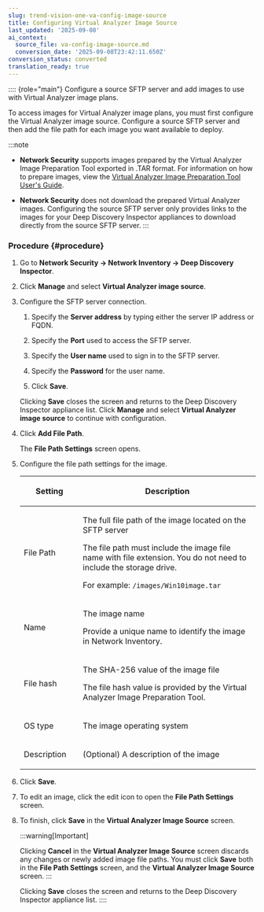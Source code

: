 ```yaml
---
slug: trend-vision-one-va-config-image-source
title: Configuring Virtual Analyzer Image Source
last_updated: '2025-09-08'
ai_context:
  source_file: va-config-image-source.md
  conversion_date: '2025-09-08T23:42:11.650Z'
conversion_status: converted
translation_ready: true
---
```


:::: {role="main"}
Configure a source SFTP server and add images to use with Virtual Analyzer image plans.

To access images for Virtual Analyzer image plans, you must first configure the Virtual Analyzer image source. Configure a source SFTP server and then add the file path for each image you want available to deploy.

:::note

- **Network Security** supports images prepared by the Virtual Analyzer Image Preparation Tool exported in .TAR format. For information on how to prepare images, view the [Virtual Analyzer Image Preparation Tool User's Guide](https://docs.trendmicro.com/en-us/documentation/virtual-analyzer-image-preparation/).

- **Network Security** does not download the prepared Virtual Analyzer images. Configuring the source SFTP server only provides links to the images for your Deep Discovery Inspector appliances to download directly from the source SFTP server.
:::

### Procedure {#procedure}

1.  Go to **Network Security → Network Inventory → Deep Discovery Inspector**.

2.  Click **Manage** and select **Virtual Analyzer image source**.

3.  Configure the SFTP server connection.

    1.  Specify the **Server address** by typing either the server IP address or FQDN.

    2.  Specify the **Port** used to access the SFTP server.

    3.  Specify the **User name** used to sign in to the SFTP server.

    4.  Specify the **Password** for the user name.

    5.  Click **Save**.

    Clicking **Save** closes the screen and returns to the Deep Discovery Inspector appliance list. Click **Manage** and select **Virtual Analyzer image source** to continue with configuration.

4.  Click **Add File Path**.

    The **File Path Settings** screen opens.

5.  Configure the file path settings for the image.

    <table>
    <colgroup>
    <col style="width: 25%" />
    <col style="width: 75%" />
    </colgroup>
    <thead>
    <tr>
    <th><p>Setting</p></th>
    <th><p>Description</p></th>
    </tr>
    </thead>
    <tbody>
    <tr>
    <td><p>File Path</p></td>
    <td><p>The full file path of the image located on the SFTP server</p>
    <p>The file path must include the image file name with file extension. You do not need to include the storage drive.</p>
    <p>For example: <code>/images/Win10image.tar</code></p></td>
    </tr>
    <tr>
    <td><p>Name</p></td>
    <td><p>The image name</p>
    <p>Provide a unique name to identify the image in Network Inventory.</p></td>
    </tr>
    <tr>
    <td><p>File hash</p></td>
    <td><p>The SHA-256 value of the image file</p>
    <p>The file hash value is provided by the Virtual Analyzer Image Preparation Tool.</p></td>
    </tr>
    <tr>
    <td><p>OS type</p></td>
    <td><p>The image operating system</p></td>
    </tr>
    <tr>
    <td><p>Description</p></td>
    <td><p>(Optional) A description of the image</p></td>
    </tr>
    </tbody>
    </table>

6.  Click **Save**.

7.  To edit an image, click the edit icon to open the **File Path Settings** screen.

8.  To finish, click **Save** in the **Virtual Analyzer Image Source** screen.

    :::warning[Important]

    Clicking **Cancel** in the **Virtual Analyzer Image Source** screen discards any changes or newly added image file paths. You must click **Save** both in the **File Path Settings** screen, and the **Virtual Analyzer Image Source** screen.
    :::

    Clicking **Save** closes the screen and returns to the Deep Discovery Inspector appliance list.
::::
